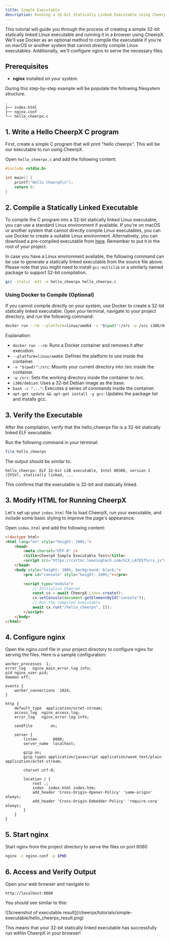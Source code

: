 ```yaml
---
title: Simple Executable
description: Running a 32-bit Statically Linked Executable using CheerpX
---
```



This tutorial will guide you through the process of creating a simple 32-bit statically linked Linux executable and running it in a browser using CheerpX. We'll use Docker as an optional method to compile the executable if you're on macOS or another system that cannot directly compile Linux executables. Additionally, we'll configure nginx to serve the necessary files.

## Prerequisites

- **nginx** installed on your system.

During this step-by-step example will be populate the following filesystem structure.

```
.
├── index.html
├── nginx.conf
└── hello_cheerpx.c
```

## 1. Write a Hello CheerpX C program

First, create a simple C program that will print "hello cheerpx". This will be our executable to run using CheerpX.

Open `hello_cheerpx.c` and add the following content:

```c title="hello_cheerpx.c"
#include <stdio.h>

int main() {
    printf("Hello CheerpX\n");
    return 0;
}
```

## 2. Compile a Statically Linked Executable

To compile the C program into a 32-bit statically linked Linux executable, you can use a standard Linux environment if available. If you're on macOS or another system that cannot directly compile Linux executables, you can use Docker to create a suitable Linux environment. Alternatively, you can download a pre-compiled executable from [here](/cheerpx/tutorials/simple-executable/hello_cheerpx). Remember to put it in the root of your project.

In case you have a Linux environment available, the following command can be use to generate a statically linked executable from the source file above. Please note that you might need to install `gcc-multilib` or a similarly named package to support 32-bit compilation.

```sh
gcc -static -m32 -o hello_cheerpx hello_cheerpx.c
```

### Using Docker to Compile (Optional)

If you cannot compile directly on your system, use Docker to create a 32-bit statically linked executable. Open your terminal, navigate to your project directory, and run the following command:

```sh
docker run --rm --platform=linux/amd64 -v "$(pwd)":/src -w /src i386/debian bash -c "apt-get update && apt-get install -y gcc && gcc -static -m32 -o hello_cheerpx hello_cheerpx.c"
```

Explanation:

- `docker run --rm`: Runs a Docker container and removes it after execution.
- `--platform=linux/amd64`: Defines the platform to use inside the container.
- `-v "$(pwd)":/src`: Mounts your current directory into /src inside the container.
- `-w /src`: Sets the working directory inside the container to /src.
- `i386/debian`: Uses a 32-bit Debian image as the base.
- `bash -c "..."`: Executes a series of commands inside the container.
- `apt-get update && apt-get install -y gcc`: Updates the package list and installs gcc.

## 3. Verify the Executable

After the compilation, verify that the hello_cheerpx file is a 32-bit statically linked ELF executable.

Run the following command in your terminal:

```sh
file hello_cheerpx
```

The output should be similar to:

```
hello_cheerpx: ELF 32-bit LSB executable, Intel 80386, version 1 (SYSV), statically linked, ...
```

This confirms that the executable is 32-bit and statically linked.

## 3. Modify HTML for Running CheerpX

Let's set up your `index.html` file to load CheerpX, run your executable, and include some basic styling to improve the page's appearance.

Open `index.html` and add the following content:

```html title="index.html"
<!doctype html>
<html lang="en" style="height: 100%;">
	<head>
		<meta charset="UTF-8" />
		<title>CheerpX Simple Executable Test</title>
		<script src="https://cxrtnc.leaningtech.com/%CX_LATEST%/cx.js"></script>
	</head>
	<body style="height: 100%; background: black;">
		<pre id="console" style="height: 100%;"></pre>

		<script type="module">
			// Initialize CheerpX
			const cx = await CheerpX.Linux.create();
			cx.setConsole(document.getElementById("console"));
			// Run the compiled executable
			await cx.run("/hello_cheerpx", []);
		</script>
	</body>
</html>
```

## 4. Configure nginx

Open the nginx.conf file in your project directory to configure nginx for serving the files. Here is a sample configuration:

```
worker_processes  1;
error_log   nginx_main_error.log info;
pid nginx_user.pid;
daemon off;

events {
    worker_connections  1024;
}

http {
    default_type  application/octet-stream;
    access_log  nginx_access.log;
    error_log   nginx_error.log info;

    sendfile        on;

    server {
        listen       8080;
        server_name  localhost;

        gzip on;
        gzip_types application/javascript application/wasm text/plain application/octet-stream;

        charset utf-8;

        location / {
            root .;
            index  index.html index.htm;
            add_header 'Cross-Origin-Opener-Policy' 'same-origin' always;
            add_header 'Cross-Origin-Embedder-Policy' 'require-corp' always;
        }
    }
}
```

## 5. Start nginx

Start nginx from the project directory to serve the files on port 8080

```sh
nginx -c nginx.conf -p $PWD
```

## 6. Access and Verify Output

Open your web browser and navigate to:

```
http://localhost:8080
```

You should see similar to this:

<div class="mx-48">
	![Screenshot of executable
	result](/cheerpx/tutorials/simple-executable/hello_cheerpx_result.png)
</div>

This means that your 32-bit statically linked executable has successfully run within CheerpX in your browser!
